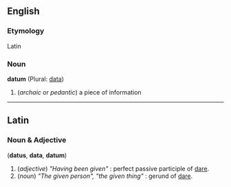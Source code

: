 ==English==
===Etymology===
Latin

===Noun===
'''datum''' (Plural: [[data]])

# (''archaic'' or ''pedantic'') a piece of information

----

==Latin==
===Noun & Adjective===
('''datus''', '''data''', '''datum''')
# (''adjective'') ''"Having been given"'' : perfect passive participle of [[dare#Latin|dare]].
# (''noun'') ''"The given person", "the given thing"'' : gerund of [[dare#Latin|dare]].
